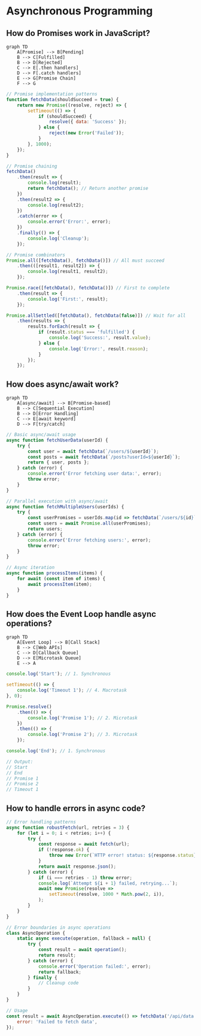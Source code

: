 # Asynchronous Programming

## How do Promises work in JavaScript?

```mermaid
graph TD
    A[Promise] --> B[Pending]
    B --> C[Fulfilled]
    B --> D[Rejected]
    C --> E[.then handlers]
    D --> F[.catch handlers]
    E --> G[Promise Chain]
    F --> G
```

```javascript
// Promise implementation patterns
function fetchData(shouldSucceed = true) {
    return new Promise((resolve, reject) => {
        setTimeout(() => {
            if (shouldSucceed) {
                resolve({ data: 'Success' });
            } else {
                reject(new Error('Failed'));
            }
        }, 1000);
    });
}

// Promise chaining
fetchData()
    .then(result => {
        console.log(result);
        return fetchData(); // Return another promise
    })
    .then(result2 => {
        console.log(result2);
    })
    .catch(error => {
        console.error('Error:', error);
    })
    .finally(() => {
        console.log('Cleanup');
    });

// Promise combinators
Promise.all([fetchData(), fetchData()]) // All must succeed
    .then(([result1, result2]) => {
        console.log(result1, result2);
    });

Promise.race([fetchData(), fetchData()]) // First to complete
    .then(result => {
        console.log('First:', result);
    });

Promise.allSettled([fetchData(), fetchData(false)]) // Wait for all
    .then(results => {
        results.forEach(result => {
            if (result.status === 'fulfilled') {
                console.log('Success:', result.value);
            } else {
                console.log('Error:', result.reason);
            }
        });
    });
```

## How does async/await work?

```mermaid
graph TD
    A[async/await] --> B[Promise-based]
    B --> C[Sequential Execution]
    B --> D[Error Handling]
    C --> E[await keyword]
    D --> F[try/catch]
```

```javascript
// Basic async/await usage
async function fetchUserData(userId) {
    try {
        const user = await fetchData(`/users/${userId}`);
        const posts = await fetchData(`/posts?userId=${userId}`);
        return { user, posts };
    } catch (error) {
        console.error('Error fetching user data:', error);
        throw error;
    }
}

// Parallel execution with async/await
async function fetchMultipleUsers(userIds) {
    try {
        const userPromises = userIds.map(id => fetchData(`/users/${id}`));
        const users = await Promise.all(userPromises);
        return users;
    } catch (error) {
        console.error('Error fetching users:', error);
        throw error;
    }
}

// Async iteration
async function processItems(items) {
    for await (const item of items) {
        await processItem(item);
    }
}
```

## How does the Event Loop handle async operations?

```mermaid
graph TD
    A[Event Loop] --> B[Call Stack]
    B --> C[Web APIs]
    C --> D[Callback Queue]
    D --> E[Microtask Queue]
    E --> A
```

```javascript
console.log('Start'); // 1. Synchronous

setTimeout(() => {
    console.log('Timeout 1'); // 4. Macrotask
}, 0);

Promise.resolve()
    .then(() => {
        console.log('Promise 1'); // 2. Microtask
    })
    .then(() => {
        console.log('Promise 2'); // 3. Microtask
    });

console.log('End'); // 1. Synchronous

// Output:
// Start
// End
// Promise 1
// Promise 2
// Timeout 1
```

## How to handle errors in async code?

```javascript
// Error handling patterns
async function robustFetch(url, retries = 3) {
    for (let i = 0; i < retries; i++) {
        try {
            const response = await fetch(url);
            if (!response.ok) {
                throw new Error(`HTTP error! status: ${response.status}`);
            }
            return await response.json();
        } catch (error) {
            if (i === retries - 1) throw error;
            console.log(`Attempt ${i + 1} failed, retrying...`);
            await new Promise(resolve =>
                setTimeout(resolve, 1000 * Math.pow(2, i)),
            );
        }
    }
}

// Error boundaries in async operations
class AsyncOperation {
    static async execute(operation, fallback = null) {
        try {
            const result = await operation();
            return result;
        } catch (error) {
            console.error('Operation failed:', error);
            return fallback;
        } finally {
            // Cleanup code
        }
    }
}

// Usage
const result = await AsyncOperation.execute(() => fetchData('/api/data'), {
    error: 'Failed to fetch data',
});
```
